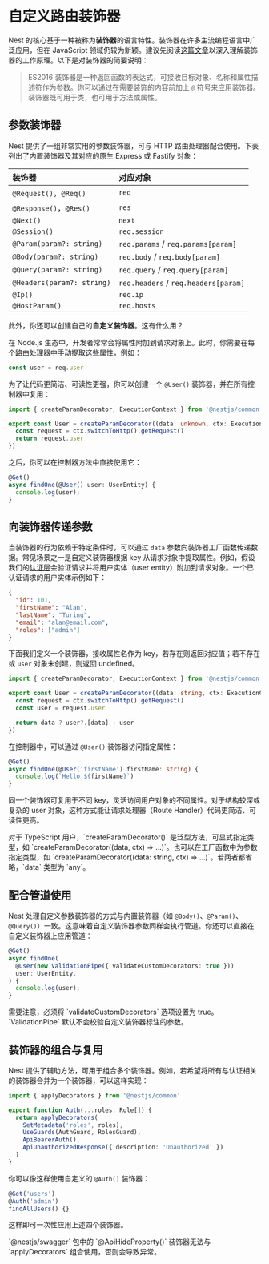 # 自定义路由装饰器

Nest 的核心基于一种被称为**装饰器**的语言特性。装饰器在许多主流编程语言中广泛应用，但在 JavaScript 领域仍较为新颖。建议先阅读[这篇文章](https://medium.com/google-developers/exploring-es7-decorators-76ecb65fb841)以深入理解装饰器的工作原理。以下是对装饰器的简要说明：

> ES2016 装饰器是一种返回函数的表达式，可接收目标对象、名称和属性描述符作为参数。你可以通过在需要装饰的内容前加上 `@` 符号来应用装饰器。装饰器既可用于类，也可用于方法或属性。

## 参数装饰器

Nest 提供了一组非常实用的参数装饰器，可与 HTTP 路由处理器配合使用。下表列出了内置装饰器及其对应的原生 Express 或 Fastify 对象：

| 装饰器                     | 对应对象                             |
| :------------------------- | :----------------------------------- |
| `@Request()`，`@Req()`     | `req`                                |
| `@Response()`，`@Res()`    | `res`                                |
| `@Next()`                  | `next`                               |
| `@Session()`               | `req.session`                        |
| `@Param(param?: string)`   | `req.params` / `req.params[param]`   |
| `@Body(param?: string)`    | `req.body` / `req.body[param]`       |
| `@Query(param?: string)`   | `req.query` / `req.query[param]`     |
| `@Headers(param?: string)` | `req.headers` / `req.headers[param]` |
| `@Ip()`                    | `req.ip`                             |
| `@HostParam()`             | `req.hosts`                          |

此外，你还可以创建自己的**自定义装饰器**。这有什么用？

在 Node.js 生态中，开发者常常会将属性附加到请求对象上。此时，你需要在每个路由处理器中手动提取这些属性，例如：

```ts
const user = req.user
```

为了让代码更简洁、可读性更强，你可以创建一个 `@User()` 装饰器，并在所有控制器中复用：

```ts filename='user.decorator.ts'
import { createParamDecorator, ExecutionContext } from '@nestjs/common'

export const User = createParamDecorator((data: unknown, ctx: ExecutionContext) => {
  const request = ctx.switchToHttp().getRequest()
  return request.user
})
```

之后，你可以在控制器方法中直接使用它：

```ts
@Get()
async findOne(@User() user: UserEntity) {
  console.log(user);
}
```

## 向装饰器传递参数

当装饰器的行为依赖于特定条件时，可以通过 `data` 参数向装饰器工厂函数传递数据。常见场景之一是自定义装饰器根据 key 从请求对象中提取属性。例如，假设我们的[认证层](/security/authentication)会验证请求并将用户实体（user entity）附加到请求对象。一个已认证请求的用户实体示例如下：

```json
{
  "id": 101,
  "firstName": "Alan",
  "lastName": "Turing",
  "email": "alan@email.com",
  "roles": ["admin"]
}
```

下面我们定义一个装饰器，接收属性名作为 key，若存在则返回对应值；若不存在或 `user` 对象未创建，则返回 undefined。

```ts filename='user.decorator.ts'
import { createParamDecorator, ExecutionContext } from '@nestjs/common'

export const User = createParamDecorator((data: string, ctx: ExecutionContext) => {
  const request = ctx.switchToHttp().getRequest()
  const user = request.user

  return data ? user?.[data] : user
})
```

在控制器中，可以通过 `@User()` 装饰器访问指定属性：

```ts
@Get()
async findOne(@User('firstName') firstName: string) {
  console.log(`Hello ${firstName}`)
}
```

同一个装饰器可复用于不同 key，灵活访问用户对象的不同属性。对于结构较深或复杂的 user 对象，这种方式能让请求处理器（Route Handler）代码更简洁、可读性更高。

<CalloutInfo>
  对于 TypeScript 用户，`createParamDecorator<T>()` 是泛型方法，可显式指定类型，如 `createParamDecorator<string>((data, ctx) => ...)`。也可以在工厂函数中为参数指定类型，如 `createParamDecorator((data: string, ctx) => ...)`。若两者都省略，`data` 类型为 `any`。
</CalloutInfo>

## 配合管道使用

Nest 处理自定义参数装饰器的方式与内置装饰器（如 `@Body()`、`@Param()`、`@Query()`）一致。这意味着自定义装饰器参数同样会执行管道。你还可以直接在自定义装饰器上应用管道：

```ts
@Get()
async findOne(
  @User(new ValidationPipe({ validateCustomDecorators: true }))
  user: UserEntity,
) {
  console.log(user);
}
```

<CalloutInfo>
  需要注意，必须将 `validateCustomDecorators` 选项设置为 true。`ValidationPipe`
  默认不会校验自定义装饰器标注的参数。
</CalloutInfo>

## 装饰器的组合与复用

Nest 提供了辅助方法，可用于组合多个装饰器。例如，若希望将所有与认证相关的装饰器合并为一个装饰器，可以这样实现：

```ts filename='auth.decorator.ts'
import { applyDecorators } from '@nestjs/common'

export function Auth(...roles: Role[]) {
  return applyDecorators(
    SetMetadata('roles', roles),
    UseGuards(AuthGuard, RolesGuard),
    ApiBearerAuth(),
    ApiUnauthorizedResponse({ description: 'Unauthorized' })
  )
}
```

你可以像这样使用自定义的 `@Auth()` 装饰器：

```ts
@Get('users')
@Auth('admin')
findAllUsers() {}
```

这样即可一次性应用上述四个装饰器。

<CalloutInfo type="warning">
  `@nestjs/swagger` 包中的 `@ApiHideProperty()` 装饰器无法与 `applyDecorators`
  组合使用，否则会导致异常。
</CalloutInfo>
